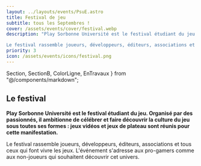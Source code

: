 ```yaml
---
layout: ../layouts/events/PsuE.astro
title: Festival de jeu
subtitle: tous les Septembres !
cover: /assets/events/cover/festival.webp
description: "Play Sorbonne Université est le festival étudiant du jeu. Organisé par des passionnés, il ambitionne de célébrer et faire découvrir la culture du jeu sous toutes ses formes : jeux vidéos et jeux de plateau sont réunis pour cette manifestation.

Le festival rassemble joueurs, développeurs, éditeurs, associations et tous ceux qui font vivre les jeux. L'événement s'adresse aux pro-gamers comme aux non-joueurs qui souhaitent découvrir cet univers."
priority: 3
icon: /assets/events/icons/festival.png
---
```


  Section,
  SectionB,
  ColorLigne,
  EnTravaux
} from "@/components/markdown";


<Section id="festival">

# Le festival

<ColorLigne />

**Play Sorbonne Université est le festival étudiant du jeu. Organisé par des passionnés, il ambitionne de célébrer et faire découvrir la culture du jeu sous toutes ses formes : jeux vidéos et jeux de plateau sont réunis pour cette manifestation.**

Le festival rassemble joueurs, développeurs, éditeurs, associations et tous ceux qui font vivre les jeux. L'événement s'adresse aux pro-gamers comme aux non-joueurs qui souhaitent découvrir cet univers.

<IconFestival />

</Section>
